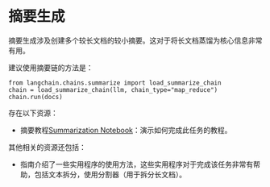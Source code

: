 摘要生成
=====================================

摘要生成涉及创建多个较长文档的较小摘要。这对于将长文档蒸馏为核心信息非常有用。

建议使用摘要链的方法是：

```
from langchain.chains.summarize import load_summarize_chain
chain = load_summarize_chain(llm, chain_type="map_reduce")
chain.run(docs)
```

存在以下资源：

* 摘要教程[Summarization Notebook](../modules/chains/index_examples/summarize)：演示如何完成此任务的教程。

其他相关的资源还包括：

* 指南介绍了一些实用程序的使用方法，这些实用程序对于完成该任务非常有帮助，包括文本拆分，使用分割器（用于拆分长文档）。